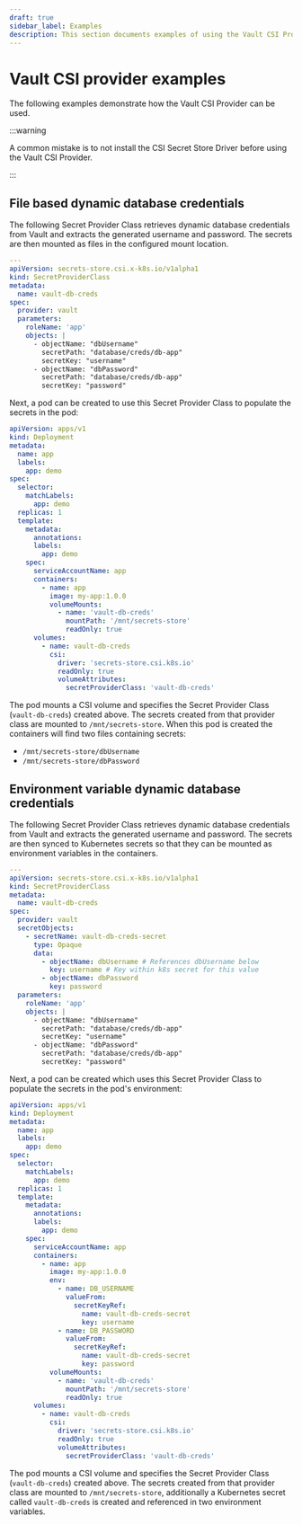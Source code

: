 ```yaml
---
draft: true
sidebar_label: Examples
description: This section documents examples of using the Vault CSI Provider.
---
```


# Vault CSI provider examples

The following examples demonstrate how the Vault CSI Provider can be used.

:::warning

A common mistake is to not install the CSI Secret Store Driver before using the Vault CSI Provider.

:::

## File based dynamic database credentials

The following Secret Provider Class retrieves dynamic database credentials from Vault and
extracts the generated username and password. The secrets are then mounted as files in the
configured mount location.

```yaml
---
apiVersion: secrets-store.csi.x-k8s.io/v1alpha1
kind: SecretProviderClass
metadata:
  name: vault-db-creds
spec:
  provider: vault
  parameters:
    roleName: 'app'
    objects: |
      - objectName: "dbUsername"
        secretPath: "database/creds/db-app"
        secretKey: "username"
      - objectName: "dbPassword"
        secretPath: "database/creds/db-app"
        secretKey: "password"
```

Next, a pod can be created to use this Secret Provider Class to populate the secrets in the pod:

```yaml
apiVersion: apps/v1
kind: Deployment
metadata:
  name: app
  labels:
    app: demo
spec:
  selector:
    matchLabels:
      app: demo
  replicas: 1
  template:
    metadata:
      annotations:
      labels:
        app: demo
    spec:
      serviceAccountName: app
      containers:
        - name: app
          image: my-app:1.0.0
          volumeMounts:
            - name: 'vault-db-creds'
              mountPath: '/mnt/secrets-store'
              readOnly: true
      volumes:
        - name: vault-db-creds
          csi:
            driver: 'secrets-store.csi.k8s.io'
            readOnly: true
            volumeAttributes:
              secretProviderClass: 'vault-db-creds'
```

The pod mounts a CSI volume and specifies the Secret Provider Class (`vault-db-creds`) created above.
The secrets created from that provider class are mounted to `/mnt/secrets-store`. When this pod is
created the containers will find two files containing secrets:

- `/mnt/secrets-store/dbUsername`
- `/mnt/secrets-store/dbPassword`

## Environment variable dynamic database credentials

The following Secret Provider Class retrieves dynamic database credentials from Vault and
extracts the generated username and password. The secrets are then synced to Kubernetes secrets
so that they can be mounted as environment variables in the containers.

```yaml
---
apiVersion: secrets-store.csi.x-k8s.io/v1alpha1
kind: SecretProviderClass
metadata:
  name: vault-db-creds
spec:
  provider: vault
  secretObjects:
    - secretName: vault-db-creds-secret
      type: Opaque
      data:
        - objectName: dbUsername # References dbUsername below
          key: username # Key within k8s secret for this value
        - objectName: dbPassword
          key: password
  parameters:
    roleName: 'app'
    objects: |
      - objectName: "dbUsername"
        secretPath: "database/creds/db-app"
        secretKey: "username"
      - objectName: "dbPassword"
        secretPath: "database/creds/db-app"
        secretKey: "password"
```

Next, a pod can be created which uses this Secret Provider Class to populate the secrets in the pod's environment:

```yaml
apiVersion: apps/v1
kind: Deployment
metadata:
  name: app
  labels:
    app: demo
spec:
  selector:
    matchLabels:
      app: demo
  replicas: 1
  template:
    metadata:
      annotations:
      labels:
        app: demo
    spec:
      serviceAccountName: app
      containers:
        - name: app
          image: my-app:1.0.0
          env:
            - name: DB_USERNAME
              valueFrom:
                secretKeyRef:
                  name: vault-db-creds-secret
                  key: username
            - name: DB_PASSWORD
              valueFrom:
                secretKeyRef:
                  name: vault-db-creds-secret
                  key: password
          volumeMounts:
            - name: 'vault-db-creds'
              mountPath: '/mnt/secrets-store'
              readOnly: true
      volumes:
        - name: vault-db-creds
          csi:
            driver: 'secrets-store.csi.k8s.io'
            readOnly: true
            volumeAttributes:
              secretProviderClass: 'vault-db-creds'
```

The pod mounts a CSI volume and specifies the Secret Provider Class (`vault-db-creds`) created above.
The secrets created from that provider class are mounted to `/mnt/secrets-store`, additionally a Kubernetes
secret called `vault-db-creds` is created and referenced in two environment variables.
